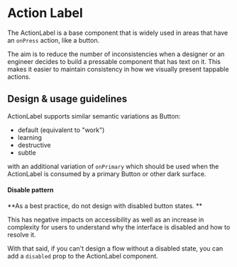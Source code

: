 
<Meta title="Components/Actions/ActionLabel" />

# Action Label

The ActionLabel is a base component that is widely used in areas that have an
`onPress` action, like a button.

The aim is to reduce the number of inconsistencies when a designer or an
engineer decides to build a pressable component that has text on it. This makes
it easier to maintain consistency in how we visually present tappable actions.

## Design & usage guidelines

ActionLabel supports similar semantic variations as Button:

- default (equivalent to "work")
- learning
- destructive
- subtle

with an additional variation of `onPrimary` which should be used when the
ActionLabel is consumed by a primary Button or other dark surface.

#### Disable pattern

**As a best practice, do not design with disabled button states. **

This has negative impacts on accessibility as well as an increase in complexity
for users to understand why the interface is disabled and how to resolve it.

With that said, if you can't design a flow without a disabled state, you can add
a `disabled` prop to the ActionLabel component.
